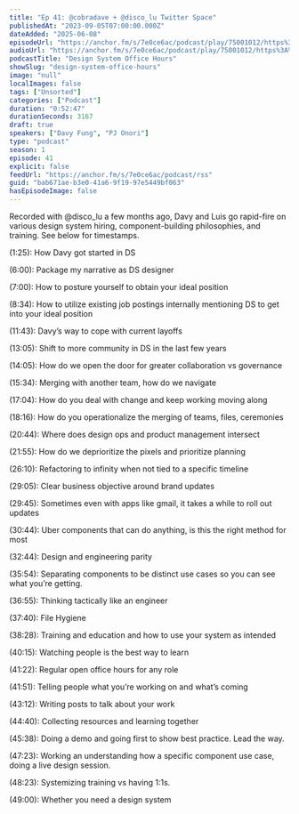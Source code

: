 ```yaml
---
title: "Ep 41: @cobradave + @disco_lu Twitter Space"
publishedAt: "2023-09-05T07:00:00.000Z"
dateAdded: "2025-06-08"
episodeUrl: "https://anchor.fm/s/7e0ce6ac/podcast/play/75001012/https%3A%2F%2Fd3ctxlq1ktw2nl.cloudfront.net%2Fstaging%2F2023-7-27%2F88710ae8-f29b-d7d1-fbca-285016e6cc01.mp3"
audioUrl: "https://anchor.fm/s/7e0ce6ac/podcast/play/75001012/https%3A%2F%2Fd3ctxlq1ktw2nl.cloudfront.net%2Fstaging%2F2023-7-27%2F88710ae8-f29b-d7d1-fbca-285016e6cc01.mp3"
podcastTitle: "Design System Office Hours"
showSlug: "design-system-office-hours"
image: "null"
localImages: false
tags: ["Unsorted"]
categories: ["Podcast"]
duration: "0:52:47"
durationSeconds: 3167
draft: true
speakers: ["Davy Fung", "PJ Onori"]
type: "podcast"
season: 1
episode: 41
explicit: false
feedUrl: "https://anchor.fm/s/7e0ce6ac/podcast/rss"
guid: "bab671ae-b3e0-41a6-9f19-97e5449bf063"
hasEpisodeImage: false
---
```

Recorded with @disco\_lu a few months ago, Davy and Luis go rapid-fire on various design system hiring, component-building philosophies, and training. See below for timestamps.

(1:25): How Davy got started in DS

(6:00): Package my narrative as DS designer

(7:00): How to posture yourself to obtain your ideal position

(8:34): How to utilize existing job postings internally mentioning DS to get into your ideal position

(11:43): Davy’s way to cope with current layoffs

(13:05): Shift to more community in DS in the last few years

(14:05): How do we open the door for greater collaboration vs governance

(15:34): Merging with another team, how do we navigate

(17:04): How do you deal with change and keep working moving along

(18:16): How do you operationalize the merging of teams, files, ceremonies

(20:44): Where does design ops and product management intersect

(21:55): How do we deprioritize the pixels and prioritize planning

(26:10): Refactoring to infinity when not tied to a specific timeline

(29:05): Clear business objective around brand updates

(29:45): Sometimes even with apps like gmail, it takes a while to roll out updates

(30:44): Uber components that can do anything, is this the right method for most

(32:44): Design and engineering parity

(35:54): Separating components to be distinct use cases so you can see what you’re getting.

(36:55): Thinking tactically like an engineer

(37:40): File Hygiene

(38:28): Training and education and how to use your system as intended

(40:15): Watching people is the best way to learn

(41:22): Regular open office hours for any role

(41:51): Telling people what you’re working on and what’s coming

(43:12): Writing posts to talk about your work

(44:40): Collecting resources and learning together

(45:38): Doing a demo and going first to show best practice. Lead the way.

(47:23): Working an understanding how a specific component use case, doing a live design session.

(48:23): Systemizing training vs having 1:1s.

(49:00): Whether you need a design system
